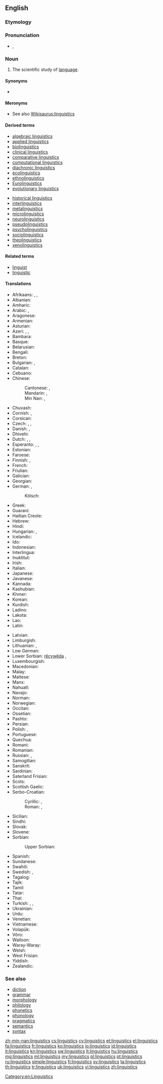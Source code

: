 ==English==

===Etymology===
{{suffix|linguist|ics|lang=en}}

===Pronunciation===
* {{IPA|/lɪŋˈɡwɪs.tɪks/}}, {{X-SAMPA|/lIN"gwIs.tIks/}}

===Noun===
{{wikipedia}}
{{en-noun|-}}

# The scientific study of [[language]].

====Synonyms====
* {{l|en|speechlore}}

====Meronyms====
* See also [[Wikisaurus:linguistics]]

====Derived terms====
{{der-top}}
* [[algebraic linguistics]]
* [[applied linguistics]]
* [[biolinguistics]]
* [[clinical linguistics]]
* [[comparative linguistics]]
* [[computational linguistics]]
* [[diachronic linguistics]]
* [[ecolinguistics]]
* [[ethnolinguistics]]
* [[Eurolinguistics]]
* [[evolutionary linguistics]]
{{der-mid}}
* [[historical linguistics]]
* [[interlinguistics]]
* [[metalinguistics]]
* [[microlinguistics]]
* [[neurolinguistics]]
* [[pseudolinguistics]]
* [[psycholinguistics]]
* [[sociolinguistics]]
* [[theolinguistics]]
* [[xenolinguistics]]
{{der-bottom}}

====Related terms====
* [[linguist]]
* [[linguistic]]

====Translations====
{{trans-top|scientific study of language}}
* Afrikaans: {{t-|af|taalwetenskappe}}, {{t+|af|taalkunde}}, {{t-|af|linguistiek}}
* Albanian: {{t-|sq|gjuhësi}}
* Amharic: {{t-|am|የቋንቋ ጥናት|sc=Ethi}}
* Arabic: {{t-|ar|لسانيات|f|p|tr=lisaniyaat}}, {{t-|ar|علم اللغة|m|tr=3ilm al-lúgha}}
* Aragonese: {{t-|an|lingüistica|f}}
* Armenian: {{t-|hy|լեզվաբանություն|tr=lezvabanut’yun}}
* Asturian: {{t-|ast|llingüística|f}}
* Azeri: {{t-|az|dilçilik}}, {{t-|az|dilşünaslıq}}, {{t-|az|linqvistika}}
* Bambara: {{t-|bm|kankalan}}
* Basque: {{t-|eu|hizkuntzalaritza}}
* Belarusian: {{t-|be|мовазнаўства|f|tr=movaznaustva}}
* Bengali: {{t+|bn|ভাষাবিজ্ঞান|sc=Beng}}
* Breton: {{t-|br|yezhoniezh|f}}
* Bulgarian: {{t+|bg|лингвистика|f|tr=lingvistika}}, {{t+|bg|езикознание|n|tr=ezikoznanie}}
* Catalan: {{t+|ca|lingüística|f}}
* Cebuano: {{tø|ceb|linggwistiks}}
* Chinese:
*: Cantonese: {{tø|yue|語言學}}, {{tø|yue|语言学}}
*: Mandarin: {{t-|cmn|語言學|sc=Hani}}, {{t-|cmn|语言学|tr=yǔyánxué|sc=Hani}}
*: Min Nan: {{t-|nan|語言學}}, {{t-|nan|语言学|tr=gí-giân-ha̍k}}
* Chuvash: {{tø|cv|лингвистика|tr=lingvistika|sc=Cyrl}}
* Cornish: {{t|kw|yethonieth|f}}, {{t-|kw|scyens yeth}}
* Corsican: {{t-|co|linguistica|f}}
* Czech: {{t+|cs|jazykověda|f}}, {{t-|cs|jazykozpyt|m}}, {{t+|cs|lingvistika|f}}
* Danish: {{t-|da|lingvistik|c}}, {{t-|da|sprogforskning|c}}
* Dhivehi: {{t-|dv|ބަހަވީ އިލްމު|sc=Thaa}}
* Dutch: {{t+|nl|linguïstiek|f}}, {{t+|nl|taalkunde|f}}, {{t-|nl|taalwetenschappen|f|p}}
* Esperanto: {{t-|eo|lingvoscienco}}, {{t-|eo|lingvistiko}}, {{t-|eo|lingviko}}
* Estonian: {{t+|et|keeleteadus}}
* Faroese: {{t-|fo|málfrøði}}
* Finnish: {{t+|fi|kielitiede}}, {{t+|fi|lingvistiikka}}
* French: {{t+|fr|linguistique|f}}
* Friulian: {{tø|fur|lenghistiche|f}}
* Galician: {{t-|gl|lingüística|f}}
* Georgian: {{t-|ka|ენათმეცნიერება|tr=enat‘metsniereba|sc=Geor}}
* German: {{t+|de|Linguistik|f}}, {{t+|de|Sprachwissenschaft|f}}
*: Kölsch: {{tø|ksh|Shproocheweßßeschaff|f}}
* Greek: {{t+|el|γλωσσολογία|f}}
* Guaraní: {{t-|gn|ñe'ẽkuaaty ha ñe'ẽtekuaa}}
* Haitian Creole: {{tø|ht|lengwistik}}
* Hebrew: {{t+|he|בלשנות|f|tr=balshanut}}
* Hindi: {{t-|hi|भाषाविज्ञान|m|tr=bhāṣāvigyān}}
* Hungarian: {{t+|hu|nyelvészet}}, {{t+|hu|nyelvtudomány}}
* Icelandic: {{t-|is|málvísindi|n|p}}
* Ido: {{t+|io|linguistiko}}
* Indonesian: {{t+|id|linguistik}}
* Interlingua: {{t+|ia|linguistica}}
* Inuktitut: {{t|iu|ᐅᖄᓯᓕᕆᓂᖅ|tr=urkaasiliriniq|sc=Cans}}
* Irish: {{t-|ga|teangeolaíocht|f}}
* Italian: {{t+|it|linguistica|f}}
* Japanese: {{t-|ja|言語学|tr=げんごがく, gengogaku}}
* Javanese: {{t-|jv|linguistik}}
* Kannada: {{t+|kn|ಭಾಷಾ ವಿಜ್ಞಾನ|sc=Knda}}
* Kashubian: {{t-|csb|lingwistika|f}}
* Khmer: {{t-|km|ភាសាសាស្ត្រ|tr=pīăsā sāh|sc=Khmr}}
* Korean: {{t+|ko|언어학|tr=eoneohak}}
* Kurdish: {{t+|ku|zimannasî}}
* Ladino: {{tø|lad|linguistika|f}}
* Lakota: {{tø|lkt|iyápi wóuŋspe}}
* Lao: {{t+|lo|ພາສາສາດ|sc=Laoo}}
* Latin: {{t-|la|linguistica|f}}
{{trans-mid}}
* Latvian: {{t-|lv|valodniecība}}
* Limburgish: {{t-|li|Taalweitesjap|f}}
* Lithuanian: {{t+|lt|lingvistika|f}}, {{t+|lt|kalbotyra|f}}
* Low German: {{t-|nds|Spraakwetenschop|f}}
* Lower Sorbian: [[rěcywěda]] {{f}}, {{tø|dsb|linguistika|f}}
* Luxembourgish: {{t-|lb|Sproochwëssenschaft|f}}
* Macedonian: {{t-|mk|лингвистика|f|tr=lingvistika}}
* Malay: {{t-|ms|linguistik}}
* Maltese: {{t-|mt|lingwistika|f}}
* Manx: {{t-|gv|çhengoaylleeaght|f}}
* Nahuatl: {{t+|nah|tlahtōlmatiliztli}}
* Navajo: {{tø|nv|saad naalkaah}}
* Norman: {{tø|roa-nor|lîndgistique}}
* Norwegian: {{t+|no|lingvistikk|m}}
* Occitan: {{t+|oc|lingüistica|f}}
* Ossetian: {{tø|os|æвзагзонынад|tr=ævzagzonynad|sc=Cyrl}}
* Pashto: {{t-|ps|ژبپوهنه|sc=ps-Arab}}
* Persian: {{t-|fa|زبان‌شناسی|tr=zabān-šenāsi}}
* Polish: {{t+|pl|lingwistyka|f}}, {{t+|pl|językoznawstwo|n}}
* Portuguese: {{t+|pt|lingüística|f}}
* Quechua: {{t-|qu|simi yachaq}}
* Romani: {{tø|rom|chhibavipen}}
* Romanian: {{t-|ro|lingvistică|f}}
* Russian: {{t+|ru|языкознание|n|tr=jazykoznánije}}, {{t+|ru|лингвистика|f|tr=lingvístika}}
* Samogitian: {{tø|sgs|kalbuotīra|f}}
* Sanskrit: {{t-|sa|भाषाविज्ञान|m|tr=bhāṣāvijñāna}}
* Sardinian: {{t-|sc|linguìstica|f}}
* Saterland Frisian: {{tø|stq|sproakwietenskup|f}}
* Scots: {{tø|sco|lingueestics}}
* Scottish Gaelic: {{t|gd|cànanachas|m}}
* Serbo-Croatian:
*: Cyrillic: {{t-|sh|лингвистика|f|alt=лингвѝстика|sc=Cyrl}}, {{t-|sh|језикословље|n|sc=Cyrl}}
*: Roman: {{t-|sh|lingvistika|f|alt=lingvìstika}}, {{t-|sh|jezikoslovlje|n}}
* Sicilian: {{t-|scn|linguìstica|f}}
* Sindhi: {{t+|sd|لسانيات|tr=lisāniāt|sc=sd-Arab}}
* Slovak: {{t-|sk|jazykoveda|f}}
* Slovene: {{t+|sl|jezikoslovje|n}}
* Sorbian:
*: Upper Sorbian: {{t-|hsb|rěčespyt|m}}
* Spanish: {{t+|es|lingüística|f}}
* Sundanese: {{t-|su|linguistik}}
* Swahili: {{t+|sw|isimu}}
* Swedish: {{t+|sv|lingvistik|c}}, {{t+|sv|språkvetenskap|c}}
* Tagalog: {{t-|tl|linggwistika}}
* Tajik: {{t-|tg|забоншиносӣ|tr=zabonşinosˈi|sc=Cyrl}}
* Tamil: {{t+|ta|மொழியியல்}}
* Tatar: {{t-|tt|тел белеме|tr=tel beleme|sc=Cyrl}}
* Thai: {{t-|th|ภาษาศาสตร์|tr=paasăa sàat}}
* Turkish: {{t+|tr|dil bilimi}}, {{t+|tr|dilbilim}}, {{t-|tr|lisâniyat}}
* Ukrainian: {{t+|uk|мовознавство|n|tr=movoznávstvo}}
* Urdu: {{t-|ur|لسانيات|tr=lisāniāt}}
* Venetian: {{tø|vec|łenguìstega|f}}
* Vietnamese: {{t+|vi|ngôn ngữ học}}
* Volapük: {{t+|vo|pükav}}
* Võro: {{tø|vro|keeletiidüs}}
* Walloon: {{t+|wa|linwince}}
* Waray-Waray: {{tø|war|lingguwistika}}
* Welsh: {{t+|cy|ieithyddiaeth|f}}
* West Frisian: {{t-|fy|taalkunde|f}}
* Yiddish: {{t-|yi|לינגוויסטיק|f|tr=lingvistik|sc=Hebr}}
* Zealandic: {{tø|zea|taelkunde|f}}
{{trans-bottom}}

===See also===
* [[diction]]
* [[grammar]]
* [[morphology]]
* [[philology]]
* [[phonetics]]
* [[phonology]]
* [[pragmatics]]
* [[semantics]]
* [[syntax]]

[[Category:en:Linguistics]]

[[zh-min-nan:linguistics]]
[[cs:linguistics]]
[[cy:linguistics]]
[[et:linguistics]]
[[el:linguistics]]
[[fa:linguistics]]
[[fr:linguistics]]
[[ko:linguistics]]
[[io:linguistics]]
[[id:linguistics]]
[[it:linguistics]]
[[kn:linguistics]]
[[sw:linguistics]]
[[lt:linguistics]]
[[hu:linguistics]]
[[mg:linguistics]]
[[ml:linguistics]]
[[my:linguistics]]
[[pl:linguistics]]
[[pt:linguistics]]
[[ru:linguistics]]
[[simple:linguistics]]
[[fi:linguistics]]
[[sv:linguistics]]
[[ta:linguistics]]
[[th:linguistics]]
[[tr:linguistics]]
[[uk:linguistics]]
[[vi:linguistics]]
[[zh:linguistics]]